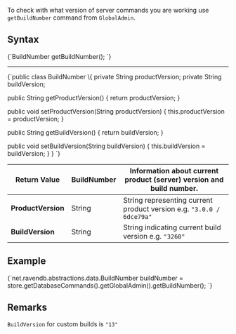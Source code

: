 
To check with what version of server commands you are working use `getBuildNumber` command from `GlobalAdmin`.

## Syntax

<TabItem value="build_number_1" label="build_number_1">
<CodeBlock language="java">
{`BuildNumber getBuildNumber();
`}
</CodeBlock>
</TabItem>

---

<TabItem value="buildnumber" label="buildnumber">
<CodeBlock language="java">
{`public class BuildNumber \{
  private String productVersion;
  private String buildVersion;

  public String getProductVersion() \{
    return productVersion;
  \}

  public void setProductVersion(String productVersion) \{
    this.productVersion = productVersion;
  \}

  public String getBuildVersion() \{
    return buildVersion;
  \}

  public void setBuildVersion(String buildVersion) \{
    this.buildVersion = buildVersion;
  \}
\}
`}
</CodeBlock>
</TabItem>

| Return Value | BuildNumber | Information about current product (server) version and build number. |
| ------------- | ------------- | ----- |
| **ProductVersion** | String | String representing current product version e.g. `"3.0.0 / 6dce79a"` |
| **BuildVersion** | String | String indicating current build version e.g. `"3260"` |

## Example

<TabItem value="build_number_2" label="build_number_2">
<CodeBlock language="java">
{`net.ravendb.abstractions.data.BuildNumber buildNumber =
   store.getDatabaseCommands().getGlobalAdmin().getBuildNumber();
`}
</CodeBlock>
</TabItem>

## Remarks

`BuildVersion` for custom builds is `"13"`

